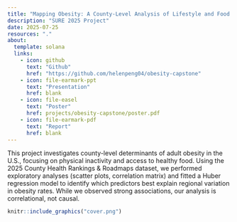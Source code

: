 ```yaml
---
title: "Mapping Obesity: A County-Level Analysis of Lifestyle and Food Environment Factors"
description: "SURE 2025 Project"
date: 2025-07-25
resources: "."
about: 
  template: solana
  links:
    - icon: github
      text: "Github"
      href: "https://github.com/helenpeng04/obesity-capstone"
    - icon: file-earmark-ppt
      text: "Presentation"
      href: blank
    - icon: file-easel
      text: "Poster"
      href: projects/obesity-capstone/poster.pdf
    - icon: file-earmark-pdf
      text: "Report"
      href: blank
---
```


This project investigates county-level determinants of adult obesity in the U.S., focusing on physical inactivity and access to healthy food. Using the 2025 County Health Rankings & Roadmaps dataset, we performed exploratory analyses (scatter plots, correlation matrix) and fitted a Huber regression model to identify which predictors best explain regional variation in obesity rates. While we observed strong associations, our analysis is correlational, not causal.

```r
knitr::include_graphics("cover.png")
```
